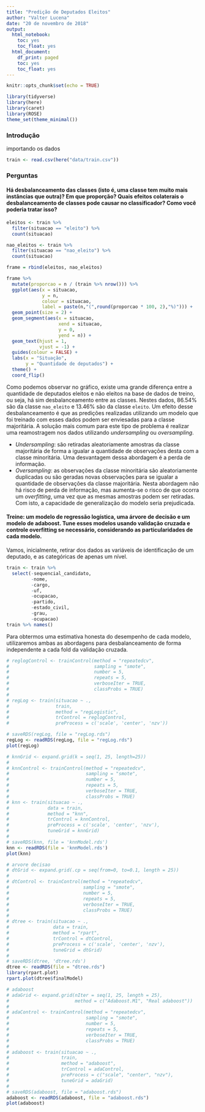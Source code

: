 ```yaml
---
title: "Predição de Deputados Eleitos"
author: "Valter Lucena"
date: "20 de novembro de 2018"
output: 
  html_notebook:
    toc: yes
    toc_float: yes
  html_document:
    df_print: paged
    toc: yes
    toc_float: yes
---
```


```r
knitr::opts_chunk$set(echo = TRUE)
```

```r
library(tidyverse)
library(here)
library(caret)
library(ROSE)
theme_set(theme_minimal())
```


### Introdução

importando os dados

```r
train <- read.csv(here("data/train.csv")) 
```


### Perguntas

#### Há desbalanceamento das classes (isto é, uma classe tem muito mais instâncias que outra)? Em que proporção? Quais efeitos colaterais o desbalanceamento de classes pode causar no classificador? Como você poderia tratar isso?

```r
eleitos <- train %>% 
  filter(situacao == "eleito") %>% 
  count(situacao)

nao_eleitos <- train %>% 
  filter(situacao == "nao_eleito") %>% 
  count(situacao)

frame = rbind(eleitos, nao_eleitos)

frame %>% 
  mutate(proporcao = n / (train %>% nrow())) %>% 
  ggplot(aes(x = situacao,
             y = n,
             colour = situacao,
             label = paste(n,"(",round(proporcao * 100, 2),"%)"))) +
  geom_point(size = 2) +
  geom_segment(aes(x = situacao,
                   xend = situacao,
                   y = 0,
                   yend = n)) +
  geom_text(hjust = 1,
            vjust = -1) +
  guides(colour = FALSE) +
  labs(x = "Situação",
       y = "Quantidade de deputados") +
  theme() +
  coord_flip()
```

Como podemos observar no gráfico, existe uma grande diferença entre a quantidade de deputados eleitos e não eleitos na base de dados de treino, ou seja, há sim desbalanceamento entre as classes. Nestes dados, 86.54% são da classe `nao_eleito` e 13.46% são da classe `eleito`. Um efeito desse desbalanceamento é que as predições realizadas utilizando um modelo que foi treinado com esses dados podem ser enviesadas para a classe majoritária. A solução mais comum para este tipo de problema é realizar uma reamostragem nos dados utilizando *undersampling* ou *oversampling*.

* *Undersampling*: são retiradas aleatoriamente amostras da classe majoritária de forma a igualar a quantidade de observações desta com a classe minoritária. Uma desvantagem dessa abordagem é a perda de informação.
* *Oversampling*: as observações da classe minoritária são aleatoriamente duplicadas ou são geradas novas observações para se igualar a quantidade de observações da classe majoritária. Nesta abordagem não há risco de perda de informação, mas aumenta-se o risco de que ocorra um *overfitting*, uma vez que as mesmas amostras podem ser retiradas. Com isto, a capacidade de generalização do modelo seria prejudicada. 

#### Treine: um modelo de regressão logística, uma árvore de decisão e um modelo de adaboost. Tune esses modelos usando validação cruzada e controle overfitting se necessário, considerando as particularidades de cada modelo. 

Vamos, inicialmente, retirar dos dados as variáveis de identificação de um deputado, e as categóricas de apenas um nível.

```r
train <- train %>% 
  select(-sequencial_candidato,
         -nome,
         -cargo,
         -uf,
         -ocupacao,
         -partido,
         -estado_civil,
         -grau,
         -ocupacao)
train %>% names()
```


Para obtermos uma estimativa honesta do desempenho de cada modelo, utilizaremos ambas as abordagens para desbalanceamento de forma independente a cada fold da validação cruzada.

```r
# reglogControl <- trainControl(method = "repeatedcv",
#                               sampling = "smote",
#                               number = 5,
#                               repeats = 5,
#                               verboseIter = TRUE,
#                               classProbs = TRUE)
# 
# regLog <- train(situacao ~ .,
#                 train,
#                 method = "regLogistic",
#                 trControl = reglogControl,
#                 preProcess = c('scale', 'center', 'nzv'))

# saveRDS(regLog, file = "regLog.rds")
regLog <- readRDS(regLog, file = "regLog.rds")
plot(regLog)
```


```r
# knnGrid <- expand.grid(k = seq(1, 25, length=25))
# 
# knnControl <- trainControl(method = "repeatedcv",
#                            sampling = "smote",
#                            number = 5,
#                            repeats = 5,
#                            verboseIter = TRUE,
#                            classProbs = TRUE)
# knn <- train(situacao ~ .,
#              data = train,
#              method = "knn",
#              trControl = knnControl,
#              preProcess = c('scale', 'center', 'nzv'),
#              tuneGrid = knnGrid)
# 
# saveRDS(knn, file = 'knnModel.rds')
knn <- readRDS(file = 'knnModel.rds')
plot(knn)
```

```r
# arvore decisao
# dtGrid <- expand.grid(.cp = seq(from=0, to=0.1, length = 25))
# 
# dtControl <- trainControl(method = "repeatedcv",
#                           sampling = "smote",
#                           number = 5,
#                           repeats = 5,
#                           verboseIter = TRUE,
#                           classProbs = TRUE)
# 
# dtree <- train(situacao ~ .,
#                data = train,
#                method = "rpart",
#                trControl = dtControl,
#                preProcess = c('scale', 'center', 'nzv'),
#                tuneGrid = dtGrid)
# 
# saveRDS(dtree, 'dtree.rds')
dtree <- readRDS(file = "dtree.rds")
library(rpart.plot)
rpart.plot(dtree$finalModel)
```

```r
# adaboost
# adaGrid <- expand.grid(nIter = seq(1, 25, length = 25),
#                        method = c("Adaboost.M1", "Real adaboost"))
# 
# adaControl <- trainControl(method = "repeatedcv",
#                            sampling = "smote",
#                            number = 5,
#                            repeats = 5,
#                            verboseIter = TRUE,
#                            classProbs = TRUE)
# 
# adaboost <- train(situacao ~ .,
#                   train,
#                   method = "adaboost",
#                   trControl = adaControl,
#                   preProcess = c("scale", "center", "nzv"),
#                   tuneGrid = adaGrid)
# 
# saveRDS(adaboost, file = "adaboost.rds")
adaboost <- readRDS(adaboost, file = "adaboost.rds")
plot(adaboost)
```

